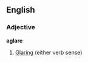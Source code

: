 ==English==

===Adjective===
'''aglare'''

# {{postpositive}} [[glare|Glar]]ing (either verb sense)

{{en-adj-lacks-inflect}}